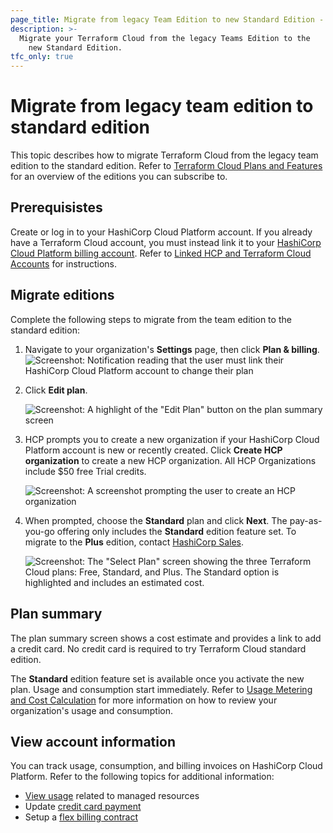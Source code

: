 ```yaml
---
page_title: Migrate from legacy Team Edition to new Standard Edition - Plans and Features - Terraform Cloud
description: >-
  Migrate your Terraform Cloud from the legacy Teams Edition to the 
    new Standard Edition.
tfc_only: true
---
```


# Migrate from legacy team edition to standard edition

This topic describes how to migrate Terraform Cloud from the legacy team edition to the standard edition. Refer to [Terraform Cloud Plans and Features](/terraform/cloud-docs/overview) for an overview of the editions you can subscribe to. 

## Prerequisistes

Create or log in to your HashiCorp Cloud Platform account. If you already have a Terraform Cloud account, you must instead link it to your [HashiCorp Cloud Platform billing account](/hcp/docs/hcp/admin/billing). Refer to [Linked HCP and Terraform Cloud Accounts](/terraform/cloud-docs/users-teams-organizations/users#linked-hcp-and-terraform-cloud-accounts) for instructions.  

## Migrate editions

Complete the following steps to migrate from the team edition to the standard edition:

1. Navigate to your organization's **Settings** page, then click **Plan & billing**.
    ![Screenshot: Notification reading that the user must link their HashiCorp Cloud Platform account to change their plan](/img/docs/tfc-pnb-link-hcp.png)

1. Click **Edit plan**.

    ![Screenshot: A highlight of the "Edit Plan" button on the plan summary screen](/img/docs/tfc-edit-plan.png)

1. HCP prompts you to create a new organization if your HashiCorp Cloud Platform account is new or recently created. Click **Create HCP organization** to create a new HCP organization. All HCP Organizations include $50 free Trial credits.  

    ![Screenshot: A screenshot prompting the user to create an HCP organization](/img/docs/tfc-create-hcp-org.png)

1. When prompted, choose the **Standard** plan and click **Next**. The pay-as-you-go offering only includes the **Standard** edition feature set. To migrate to the **Plus** edition, contact [HashiCorp Sales](https://www.hashicorp.com/contact-sales).

    ![Screenshot: The "Select Plan" screen showing the three Terraform Cloud plans: Free, Standard, and Plus. The Standard option is highlighted and includes an estimated cost.](/img/docs/tfc-edit-plan-standard.png)

## Plan summary

The plan summary screen shows a cost estimate and provides a link to add a credit card. No credit card is required to try Terraform Cloud standard edition.

The **Standard** edition feature set is available once you activate the new plan. Usage and consumption start immediately. Refer to [Usage Metering and Cost Calculation](/hcp/docs/hcp/admin/billing/flex-billing#usage-metering-and-cost-calculation) for more information on how to review your organization's usage and consumption.

## View account information

You can track usage, consumption, and billing invoices on HashiCorp Cloud Platform. Refer to the following topics for additional information:

- [View usage](/hcp/docs/hcp/admin/billing#hcp-usage) related to managed resources
- Update [credit card payment](/hcp/docs/hcp/admin/billing/payment)
- Setup a [flex billing contract](/hcp/docs/hcp/admin/billing/payment#set-up-an-entitlement-or-hashicorp-flextm-billing-contract)
